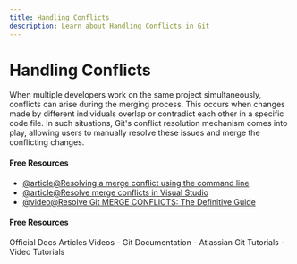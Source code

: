 ```yaml
---
title: Handling Conflicts
description: Learn about Handling Conflicts in Git
---
```


# Handling Conflicts

When multiple developers work on the same project simultaneously, conflicts can arise during the merging process. This occurs when changes made by different individuals overlap or contradict each other in a specific code file. In such situations, Git's conflict resolution mechanism comes into play, allowing users to manually resolve these issues and merge the conflicting changes.

#### Free Resources

- [@article@Resolving a merge conflict using the command line](https://docs.github.com/en/pull-requests/collaborating-with-pull-requests/addressing-merge-conflicts/resolving-a-merge-conflict-using-the-command-line)
- [@article@Resolve merge conflicts in Visual Studio](https://learn.microsoft.com/en-us/visualstudio/version-control/git-resolve-conflicts?view=vs-2022)
- [@video@Resolve Git MERGE CONFLICTS: The Definitive Guide](https://www.youtube.com/watch?v=Sqsz1-o7nXk)

#### Free Resources

<Tabs defaultValue="official">
<TabsList>
<TabsTrigger value="official">Official Docs</TabsTrigger>
<TabsTrigger value="article">Articles</TabsTrigger>
<TabsTrigger value="video">Videos</TabsTrigger>
</TabsList>

<TabsContent value="official">
- <Link href="https://git-scm.com/docs">Git Documentation</Link>
</TabsContent>
<TabsContent value="article">
- <Link href="https://www.atlassian.com/git/tutorials">Atlassian Git Tutorials</Link>
</TabsContent>
<TabsContent value="video">
- <Link href="https://www.youtube.com/results?search_query=git+handling-conflicts+tutorial">Video Tutorials</Link>
</TabsContent>
</Tabs>

<Outlet path="2-git-basics/commands/handling-conflicts" />
